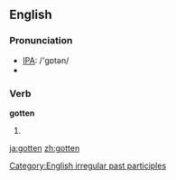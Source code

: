 ==English==

===Pronunciation===
*[[w:IPA|IPA]]: /'gɒtən/
*{{audio|en-us-gotten.ogg|Audio (US)}}

===Verb===
'''gotten'''
# {{context|North America|UK archaic or dialectal}} {{past participle of|''[[get]]''}}

[[Category:English irregular past participles]]

[[ja:gotten]]
[[zh:gotten]]